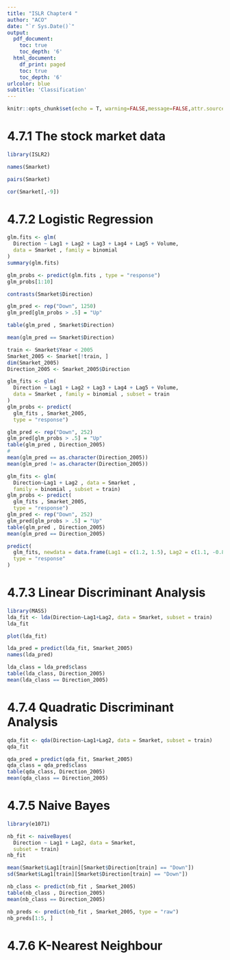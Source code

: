 ```yaml
---
title: "ISLR Chapter4 "
author: "ACO"
date: "`r Sys.Date()`"
output:
  pdf_document:
    toc: true
    toc_depth: '6'
  html_document:
    df_print: paged
    toc: true
    toc_depth: '6'
urlcolor: blue
subtitle: 'Classification'
---
```


\newpage
```r
knitr::opts_chunk$set(echo = T, warning=FALSE,message=FALSE,attr.source='.numberLines',attr.output='.numberLines', fig.align='center', dpi=350, fig.width=15, fig.height=15)
```

# 4.7.1 The stock market data

```r
library(ISLR2)
```

```r
names(Smarket)
```

```r
pairs(Smarket)
```

```r
cor(Smarket[,-9])
```

\newpage
# 4.7.2 Logistic Regression

```r
glm.fits <- glm(
  Direction ~ Lag1 + Lag2 + Lag3 + Lag4 + Lag5 + Volume,
  data = Smarket , family = binomial
)
summary(glm.fits)
```

```r
glm_probs <- predict(glm.fits , type = "response")
glm_probs[1:10]
```

```r
contrasts(Smarket$Direction)
```

```r
glm_pred <- rep("Down", 1250)
glm_pred[glm_probs > .5] = "Up"
```

```r
table(glm_pred , Smarket$Direction)
```

```r
mean(glm_pred == Smarket$Direction)
```


```r
train <- Smarket$Year < 2005
Smarket_2005 <- Smarket[!train, ]
dim(Smarket_2005)
Direction_2005 <- Smarket_2005$Direction
```

```r
glm_fits <- glm(
  Direction ~ Lag1 + Lag2 + Lag3 + Lag4 + Lag5 + Volume, 
  data = Smarket , family = binomial , subset = train
)
glm_probs <- predict(
  glm_fits , Smarket_2005,
  type = "response")
```

```r
glm_pred <- rep("Down", 252)
glm_pred[glm_probs > .5] = "Up"
table(glm_pred , Direction_2005)
#
mean(glm_pred == as.character(Direction_2005))
mean(glm_pred != as.character(Direction_2005))
```

```r
glm_fits <- glm(
  Direction~Lag1 + Lag2 , data = Smarket ,
  family = binomial , subset = train)
glm_probs <- predict(
  glm_fits , Smarket_2005,
  type = "response")
glm_pred <- rep("Down", 252)
glm_pred[glm_probs > .5] = "Up"
table(glm_pred , Direction_2005)
mean(glm_pred == Direction_2005)
```


```r
predict(
  glm_fits, newdata = data.frame(Lag1 = c(1.2, 1.5), Lag2 = c(1.1, -0.8)),
  type = "response"
)
```

\newpage
# 4.7.3 Linear Discriminant Analysis

```r
library(MASS)
lda_fit <- lda(Direction~Lag1+Lag2, data = Smarket, subset = train)
lda_fit
```


```r
plot(lda_fit)
```


```r
lda_pred = predict(lda_fit, Smarket_2005)
names(lda_pred)
```

```r
lda_class = lda_pred$class
table(lda_class, Direction_2005)
mean(lda_class == Direction_2005)
```

# 4.7.4 Quadratic Discriminant Analysis

```r
qda_fit <- qda(Direction~Lag1+Lag2, data = Smarket, subset = train)
qda_fit
```

```r
qda_pred = predict(qda_fit, Smarket_2005)
qda_class = qda_pred$class
table(qda_class, Direction_2005)
mean(qda_class == Direction_2005)
```

# 4.7.5 Naive Bayes

```r
library(e1071)
```

```r
nb_fit <- naiveBayes(
  Direction ~ Lag1 + Lag2, data = Smarket, 
  subset = train)
nb_fit
```

```r
mean(Smarket$Lag1[train][Smarket$Direction[train] == "Down"])
sd(Smarket$Lag1[train][Smarket$Direction[train] == "Down"])
```

```r
nb_class <- predict(nb_fit , Smarket_2005)
table(nb_class , Direction_2005)
mean(nb_class == Direction_2005)
```

```r
nb_preds <- predict(nb_fit , Smarket_2005, type = "raw")
nb_preds[1:5, ]
```

# 4.7.6 K-Nearest Neighbour









































